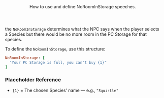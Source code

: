<Header title="NoRoomInStorage">
  How to use and define NoRoomInStorage speeches.
</Header>

the `NoRoomInStorage` determines what the NPC says when the player selects a Species but there would be no more room in the PC Storage for that species.

<SPSpeeches speech="NoRoomInStorage"/>

To define the `NoRoomInStorage`, use this structure:

```ruby
NoRoomInStorage: [
  "Your PC Storage is full, you can't buy {1}"
]
```
### Placeholder Reference
- `{1}` = The chosen Species' name — e.g., `"Squirtle"`
<ImageWithCaption src="/images/documentation/poke-market/NoRoomInStorage.png" caption="NoRoomInStorage"/>